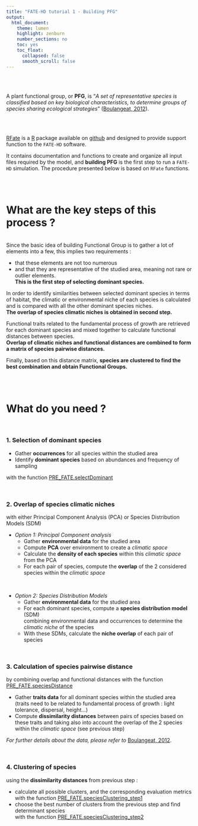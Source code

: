 ```yaml
---
title: "FATE-HD tutorial 1 - Building PFG"
output:
  html_document:
    theme: lumen
    highlight: zenburn
    number_sections: no
    toc: yes
    toc_float:
      collapsed: false
      smooth_scroll: false
---
```


<link rel="stylesheet" href="https://use.fontawesome.com/releases/v5.0.13/css/all.css" integrity="sha384-DNOHZ68U8hZfKXOrtjWvjxusGo9WQnrNx2sqG0tfsghAvtVlRW3tvkXWZh58N9jp" crossorigin="anonymous">

<br/> <br/>


A plant functional group, or **PFG**, is "*A set of representative species is classified based on key biological characteristics, to determine groups of species sharing ecological strategies*" ([Boulangeat, 2012](http://j.boulangeat.free.fr/pdfs/Boulangeat2012_GCB_published.pdf "Boulangeat, I., Philippe, P., Abdulhak, S., Douzet, R., Garraud, L., Lavergne, S., Lavorel, S., Van Es J., Vittoz, P. and Thuiller, W. Improving plant functional groups for dynamic models of biodiversity: at the crossroad between functional and community ecology. Global Change Biology, 18, 3464-3475.")).

<br/> <br/>

[RFate](https://mayagueguen.github.io/RFate/) is a [R](https://www.r-project.org/) package available on [github](https://github.com/MayaGueguen/RFate) and designed to provide support function to the `FATE-HD` software.

It contains documentation and functions to create and organize all input files required by the model, and **building PFG** is the first step to run a `FATE-HD` simulation. The procedure presented below is based on `RFate` functions.

<br/> <br/>


# <i class="fa fa-shoe-prints"></i> What are the key steps of this process ?

<br/>
Since the basic idea of building Functional Group is to gather a lot of elements into a few, this implies two requirements :

- that these elements are not too numerous
- and that they are representative of the studied area, meaning not rare or outlier elements.  
**This is the first step of selecting dominant species.**

In order to identify similarities between selected dominant species in terms of habitat, the climatic or environmental niche of each species is calculated and is compared with all the other dominant species niches.  
**The overlap of species climatic niches is obtained in second step.**

Functional traits related to the fundamental process of growth are retrieved for each dominant species and mixed together to calculate functional distances between species.  
**Overlap of climatic niches and functional distances are combined to form a matrix of species pairwise distances.**

Finally, based on this distance matrix, **species are clustered to find the best combination and obtain Functional Groups.**

<br/> <br/>

# <i class="fa fa-shopping-basket"></i> What do you need ?

<br/>

### 1. Selection of dominant species

- Gather **occurrences** for all species within the studied area
- Identify **dominant species** based on abundances and frequençy of sampling

with the function [PRE_FATE.selectDominant](https://mayagueguen.github.io/RFate/reference/PRE_FATE.selectDominant.html)  

<br/>

### 2. Overlap of species climatic niches
with either Principal Component Analysis (PCA) or Species Distribution Models (SDM)

- *Option 1: Principal Component analysis*
    - Gather **environmental data** for the studied area
    - Compute **PCA** over environment to create a *climatic space*
    - Calculate the **density of each species** within this *climatic space* from the PCA
    - For each pair of species, compute the **overlap** of the 2 considered species within the *climatic space*

<br/>

- *Option 2: Species Distribution Models*
    - Gather **environmental data** for the studied area
    - For each dominant species, compute a **species distribution model** (SDM)  
    combining environmental data and occurrences to determine the *climatic niche* of the species
    - With these SDMs, calculate the **niche overlap** of each pair of species

<br/>

### 3. Calculation of species pairwise distance
by combining overlap and functional distances with the function [PRE_FATE.speciesDistance](https://mayagueguen.github.io/RFate/reference/PRE_FATE.speciesDistance.html)

- Gather **traits data** for all dominant species within the studied area  
(traits need to be related to fundamental process of growth : light tolerance, dispersal, height...)
- Compute **dissimilarity distances** between pairs of species based on these traits and taking also into account the overlap of the 2 species within the *climatic space* (see previous step)

*For further details about the data, please refer to* [Boulangeat, 2012](http://j.boulangeat.free.fr/pdfs/Boulangeat2012_GCB_published.pdf "Boulangeat, I., Philippe, P., Abdulhak, S., Douzet, R., Garraud, L., Lavergne, S., Lavorel, S., Van Es J., Vittoz, P. and Thuiller, W. Improving plant functional groups for dynamic models of biodiversity: at the crossroad between functional and community ecology. Global Change Biology, 18, 3464-3475."). 

<br/>

### 4. Clustering of species
using the **dissimilarity distances** from previous step :

- calculate all possible clusters, and the corresponding evaluation metrics  
with the function [PRE_FATE.speciesClustering_step1](https://mayagueguen.github.io/RFate/reference/PRE_FATE.speciesClustering_step1.html)
- choose the best number of clusters from the previous step and find determinant species  
with the function [PRE_FATE.speciesClustering_step2](https://mayagueguen.github.io/RFate/reference/PRE_FATE.speciesClustering_step2.html)

